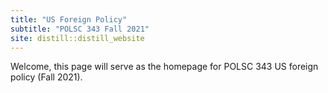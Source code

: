 ```yaml
---
title: "US Foreign Policy"
subtitle: "POLSC 343 Fall 2021"
site: distill::distill_website
---
```


Welcome, this page will serve as the homepage for POLSC 343 US foreign policy (Fall 2021).

